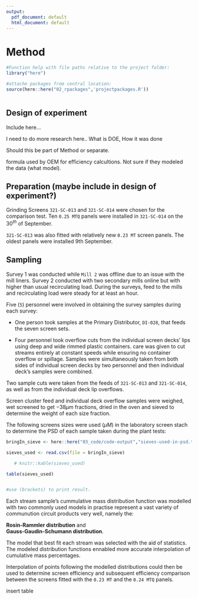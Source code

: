 ```yaml
---
output:
  pdf_document: default
  html_document: default
---
```

# Method


```r
#Function help with file paths relative to the project folder:
library("here")
```


```r
#attache packages from central location:
source(here::here("02_rpackages",'projectpackages.R'))

```


```r

```



## Design of experiment
Include here...

I need to do more research here..
What is DOE,
How it was done

Should this be part of Method or separate.

formula used by OEM for efficiency calcultions. Not sure if they modeled the data (what model).





## Preparation (maybe include in design of experiment?)

Grinding Screens `321-SC-013` and `321-SC-014` were chosen for the comparison test. Ten `0.25 MTQ` panels were installed in `321-SC-014` on the $30^{th}$ of September.  

`321-SC-013` was also fitted with relatively new `0.23 MT` screen panels. The oldest panels were installed 9th September. 



## Sampling
Survey 1 was conducted while `Mill 2` was offline due to an issue with the mill liners. Survey 2 conducted with two secondary mills online but with higher than usual recirculating load. 
During the surveys, feed to the mills and recirculating load were steady for at least an hour.

Five (`5`) personnel were involved in obtaining the survey samples during each survey:


* One person took samples at the Primary Distributor, `DI-028`, that feeds the seven screen sets. 

* Four personnel took overflow cuts from the individual screen decks' lips using deep and wide rimmed plastic containers. care was given to cut streams entirely at constant speeds while ensuring no container overflow or spillage. Samples were simultaneously taken from both sides of individual screen decks by two personnel and then individual deck's samples were combined. 

Two sample cuts were taken from the feeds of `321-SC-013` and `321-SC-014`, as well as from the individual deck lip overflows. 


Screen cluster feed and individual deck overflow samples were weighed, wet screened to get $-38 µm$ fractions, dried in the oven and sieved to determine the weight of each size fraction. 


The following screens sizes were used ($\mu M$) in the laboratory screen stach to determine the PSD of each sample taken during the plant tests:

```r
bringIn_sieve <- here::here("03_code/code-output","sieves-used-in-psd.txt")

sieves_used <- read.csv(file = bringIn_sieve)

   # knitr::kable(sieves_used)

table(sieves_used)


#use (brackets) to print result.

```








Each stream sample's cummulative mass distribution function was modelled with two commonly used models in practise represent a vast variety of communution circuit products very well, namely the:

**Rosin-Rammler distribution** and  
**Gauss-Gaudin-Schumann distribution**.

The model that best fit each stream was  selected with the aid of statistics. The modeled distribution functions ennabled more accurate interpolation of cumulative mass percentages.

Interpolation of points following the modelled distributions could then be used to determine screen efficiency and subsequent efficiency comparison between the screens fitted with the `0.23 MT` and the `0.24 MTQ` panels.

insert table


